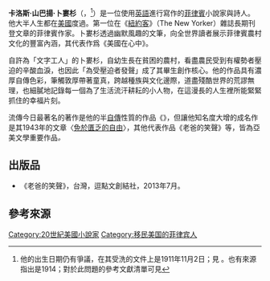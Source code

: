 '''卡洛斯·山巴揚·卜婁杉'''（{{Lang-en|Carlos Sampayan Bulosan}}，{{bd|1913年|11月24日|1956年|9月11日}}<ref>他的出生日期仍有爭議，在其受洗的文件上是1911年11月2日；見 {{cite book|last1 = Zhang|first1 = Aiping|editor1-last = Huang|editor1-first = Guiyou|title = Asian American Short Story Writers: An A-to-Z Guide|publisher = Greenwood|location = 2003|isbn = 9780313322297|page = 23|url = http://books.google.com/books?id=skdEeK1SEAQC&lpg=PT56&dq=carlos%20Bulosan%201911&pg=PT56#v=onepage&q=carlos%20Bulosan%201911&f=false|accessdate = 2014-09-15}}。也有來源指出是1914；對於此問題的參考文獻清單可見{{cite book|last1 = San Juan, Jr|first1 = E.|title = Balikbayang Sinta: An E. San Juan Reader|publisher = Ateneo de Manila University Press and Flipside Publishing|isbn = 9789719951551|url = http://books.google.com/books?id=xg8ZAwAAQBAJ&lpg=PT108&dq=carlos%20Bulosan%201911%201913&pg=PT108#v=onepage&q=carlos%20Bulosan%201911%201913&f=false|accessdate = 2014-09-15|chapter = Carlos Bulosan: Critique and Revolution}}</ref>）是一位使用[[英語|英語]]進行寫作的[[菲律宾人|菲律賓]]小說家與詩人。他大半人生都在[[美國|美國]]度過。第一位在《[[紐約客|紐約客]]》（The New Yorker）雜誌長期刊登文章的菲律賓作家。卜婁杉透過幽默風趣的文筆，向全世界讀者展示菲律賓農村文化的豐富內涵，其代表作爲《美國在心中》。

自許為「文字工人」的卜婁杉，自幼生長在貧困的農村，看盡農民受到有權勢者壓迫的辛酸血淚，也因此「為受壓迫者發聲」成了其畢生創作核心。他的作品具有濃厚自傳色彩，筆觸敦厚帶著童真，跨越種族與文化邊際，道盡殘酷世界的荒謬無理，也細膩地記錄每一個為了生活流汗耕耘的小人物，在這漫長的人生裡所能緊緊抓住的幸福片刻。

流傳今日最著名的著作是他的半[[自傳|自傳]]性質的作品《{{Link-en|美國在心中|America_Is_in_the_Heart}}》，但讓他知名度大增的成名作是其1943年的文章〈[[免於匱乏的自由|免於匱乏的自由]]〉，其他代表作品《老爸的笑聲》等，皆為亞美文學重要作品''。''

== 出版品 ==

* 《老爸的笑聲》，台灣，逗點文創結社，2013年7月。

== 參考來源 ==
{{Reflist}}

[[Category:20世紀美國小說家|Category:20世紀美國小說家]]
[[Category:移民美国的菲律宾人|Category:移民美国的菲律宾人]]